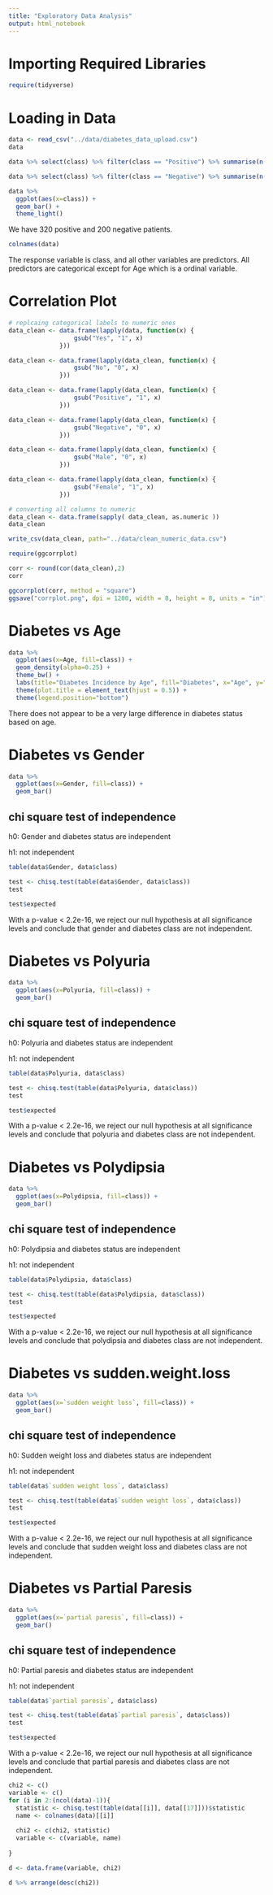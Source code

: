 ```yaml
---
title: "Exploratory Data Analysis"
output: html_notebook
---
```


# Importing Required Libraries

```r

require(tidyverse)
```

# Loading in Data

```r
data <- read_csv("../data/diabetes_data_upload.csv")
data
```

```r
data %>% select(class) %>% filter(class == "Positive") %>% summarise(n())
```
```r
data %>% select(class) %>% filter(class == "Negative") %>% summarise(n())
```

```r
data %>% 
  ggplot(aes(x=class)) +
  geom_bar() +
  theme_light()
```


We have 320 positive and 200 negative patients.


```r
colnames(data)
```
The response variable is class, and all other variables are predictors. All predictors are categorical except for Age which is a ordinal variable.

# Correlation Plot

```r
# replcaing categorical labels to numeric ones
data_clean <- data.frame(lapply(data, function(x) {
                  gsub("Yes", "1", x)
              }))

data_clean <- data.frame(lapply(data_clean, function(x) {
                  gsub("No", "0", x)
              }))

data_clean <- data.frame(lapply(data_clean, function(x) {
                  gsub("Positive", "1", x)
              }))

data_clean <- data.frame(lapply(data_clean, function(x) {
                  gsub("Negative", "0", x)
              }))

data_clean <- data.frame(lapply(data_clean, function(x) {
                  gsub("Male", "0", x)
              }))

data_clean <- data.frame(lapply(data_clean, function(x) {
                  gsub("Female", "1", x)
              }))

# converting all columns to numeric
data_clean <- data.frame(sapply( data_clean, as.numeric ))
data_clean

write_csv(data_clean, path="../data/clean_numeric_data.csv")
```


```r
require(ggcorrplot)

corr <- round(cor(data_clean),2)
corr
```
```r
ggcorrplot(corr, method = "square")
ggsave("corrplot.png", dpi = 1200, width = 8, height = 8, units = "in")
```


# Diabetes vs Age

```r
data %>% 
  ggplot(aes(x=Age, fill=class)) +
  geom_density(alpha=0.25) +
  theme_bw() +
  labs(title="Diabetes Incidence by Age", fill="Diabetes", x="Age", y="Density") +
  theme(plot.title = element_text(hjust = 0.5)) +
  theme(legend.position="bottom")
```


There does not appear to be a very large difference in diabetes status based on age.

# Diabetes vs Gender

```r
data %>% 
  ggplot(aes(x=Gender, fill=class)) +
  geom_bar()
```

## chi square test of independence

h0: Gender and diabetes status are independent

h1: not independent

```r
table(data$Gender, data$class)
```
```r
test <- chisq.test(table(data$Gender, data$class))
test
```

```r
test$expected
```
With a p-value < 2.2e-16, we reject our null hypothesis at all significance levels and conclude that gender and diabetes class are not independent.

# Diabetes vs Polyuria

```r
data %>% 
  ggplot(aes(x=Polyuria, fill=class)) +
  geom_bar()
```

## chi square test of independence

h0: Polyuria and diabetes status are independent

h1: not independent

```r
table(data$Polyuria, data$class)
```
```r
test <- chisq.test(table(data$Polyuria, data$class))
test
```

```r
test$expected
```
With a p-value < 2.2e-16, we reject our null hypothesis at all significance levels and conclude that polyuria and diabetes class are not independent.

# Diabetes vs Polydipsia

```r
data %>% 
  ggplot(aes(x=Polydipsia, fill=class)) +
  geom_bar()
```

## chi square test of independence

h0: Polydipsia and diabetes status are independent

h1: not independent

```r
table(data$Polydipsia, data$class)
```

```r
test <- chisq.test(table(data$Polydipsia, data$class))
test
```

```r
test$expected
```
With a p-value < 2.2e-16, we reject our null hypothesis at all significance levels and conclude that polydipsia and diabetes class are not independent.

# Diabetes vs sudden.weight.loss 

```r
data %>% 
  ggplot(aes(x=`sudden weight loss`, fill=class)) +
  geom_bar()
```

## chi square test of independence

h0: Sudden weight loss and diabetes status are independent

h1: not independent

```r
table(data$`sudden weight loss`, data$class)
```

```r
test <- chisq.test(table(data$`sudden weight loss`, data$class))
test
```

```r
test$expected
```
With a p-value < 2.2e-16, we reject our null hypothesis at all significance levels and conclude that sudden weight loss and diabetes class are not independent.




# Diabetes vs Partial Paresis

```r
data %>% 
  ggplot(aes(x=`partial paresis`, fill=class)) +
  geom_bar()
```

## chi square test of independence

h0: Partial paresis and diabetes status are independent

h1: not independent

```r
table(data$`partial paresis`, data$class)
```

```r
test <- chisq.test(table(data$`partial paresis`, data$class))
test
```

```r
test$expected
```
With a p-value < 2.2e-16, we reject our null hypothesis at all significance levels and conclude that partial paresis and diabetes class are not independent.

```r
chi2 <- c()
variable <- c()
for (i in 2:(ncol(data)-1)){
  statistic <- chisq.test(table(data[[i]], data[[17]]))$statistic
  name <- colnames(data)[[i]]
  
  chi2 <- c(chi2, statistic)
  variable <- c(variable, name)
  
}

d <- data.frame(variable, chi2)

d %>% arrange(desc(chi2))


```
